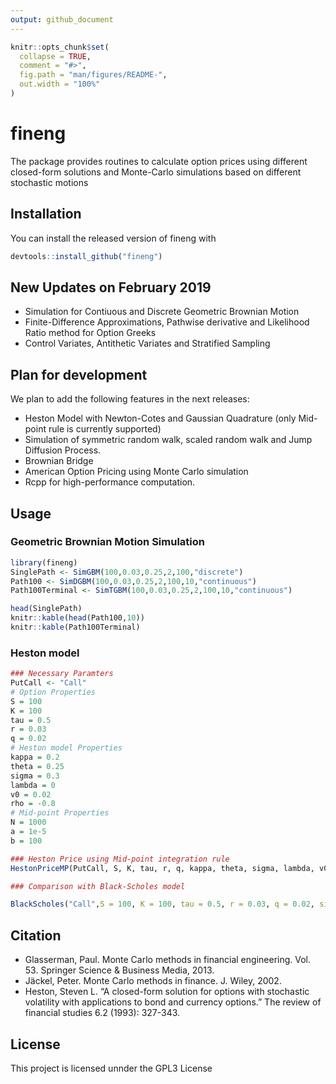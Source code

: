 ```yaml
---
output: github_document
---
```


<!-- README.md is generated from README.Rmd. Please edit that file -->

```r
knitr::opts_chunk$set(
  collapse = TRUE,
  comment = "#>",
  fig.path = "man/figures/README-",
  out.width = "100%"
)
```
# fineng

The package provides routines to calculate option prices using different closed-form solutions and Monte-Carlo simulations based on different stochastic motions

## Installation

You can install the released version of fineng with

``` r
devtools::install_github("fineng")
```

## New Updates on February 2019
- Simulation for Contiuous and Discrete Geometric Brownian Motion
- Finite-Difference Approximations, Pathwise derivative and Likelihood Ratio method for Option Greeks 
- Control Variates, Antithetic Variates and Stratified Sampling

## Plan for development
We plan to add the following features in the next releases:

- Heston Model with Newton-Cotes and Gaussian Quadrature (only Mid-point rule is currently supported)
- Simulation of symmetric random walk, scaled random walk and Jump Diffusion Process.
- Brownian Bridge
- American Option Pricing using Monte Carlo simulation
- Rcpp for high-performance computation.


## Usage

### Geometric Brownian Motion Simulation
``` R
library(fineng)
SinglePath <- SimGBM(100,0.03,0.25,2,100,"discrete")
Path100 <- SimDGBM(100,0.03,0.25,2,100,10,"continuous")
Path100Terminal <- SimTGBM(100,0.03,0.25,2,100,10,"continuous")

head(SinglePath)
knitr::kable(head(Path100,10))
knitr::kable(Path100Terminal)
```


### Heston model
```R
### Necessary Paramters
PutCall <- "Call"
# Option Properties
S = 100
K = 100
tau = 0.5
r = 0.03
q = 0.02
# Heston model Properties
kappa = 0.2
theta = 0.25
sigma = 0.3
lambda = 0
v0 = 0.02
rho = -0.8
# Mid-point Properties
N = 1000
a = 1e-5
b = 100

### Heston Price using Mid-point integration rule
HestonPriceMP(PutCall, S, K, tau, r, q, kappa, theta, sigma, lambda, v0, rho, N, a, b)

### Comparison with Black-Scholes model

BlackScholes("Call",S = 100, K = 100, tau = 0.5, r = 0.03, q = 0.02, sigma = 0.3)
```

## Citation
- Glasserman, Paul. Monte Carlo methods in financial engineering. Vol. 53. Springer Science & Business Media, 2013.
- Jäckel, Peter. Monte Carlo methods in finance. J. Wiley, 2002.
- Heston, Steven L. "A closed-form solution for options with stochastic volatility with applications to bond and currency options." The review of financial studies 6.2 (1993): 327-343.

## License
This project is licensed unnder the GPL3 License
